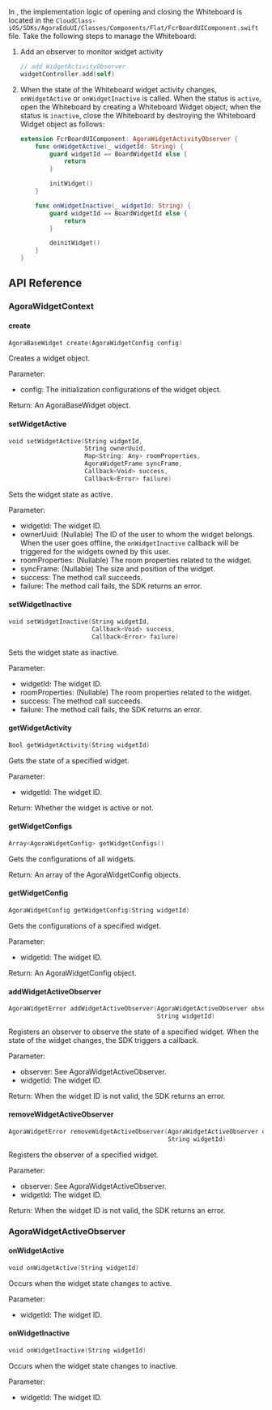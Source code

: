 <PlatformWrapper platform="ios">

In <Vg k="FC" />, the implementation logic of opening and closing the Whiteboard is located in the `CloudClass-iOS/SDKs/AgoraEduUI/Classes/Components/Flat/FcrBoardUIComponent.swift` file. Take the following steps to manage the Whiteboard:

1. Add an observer to monitor widget activity

    ```swift
    // add WidgetActivityObserver
    widgetController.add(self)
    ```

2. When the state of the Whiteboard widget activity changes, `onWidgetActive` or `onWidgetInactive` is called. When the status is `active`, open the Whiteboard by creating a Whiteboard Widget object; when the status is `inactive`, close the Whiteboard by destroying the Whiteboard Widget object as follows:

    ```swift
    extension FcrBoardUIComponent: AgoraWidgetActivityObserver {
        func onWidgetActive(_ widgetId: String) {
            guard widgetId == BoardWidgetId else {
                return
            }

            initWidget()
        }

        func onWidgetInactive(_ widgetId: String) {
            guard widgetId == BoardWidgetId else {
                return
            }

            deinitWidget()
        }
    }
    ```

## API Reference

### AgoraWidgetContext

#### create

```swift
AgoraBaseWidget create(AgoraWidgetConfig config)
```

Creates a widget object.

Parameter:

- config: The initialization configurations of the widget object.

Return: An AgoraBaseWidget object.

#### setWidgetActive

```swift
void setWidgetActive(String widgetId,
                     String ownerUuid,
                     Map<String: Any> roomProperties,
                     AgoraWidgetFrame syncFrame,
                     Callback<Void> success,
                     Callback<Error> failure)
```

Sets the widget state as active.

Parameter:

- widgetId: The widget ID.
- ownerUuid: (Nullable) The ID of the user to whom the widget belongs. When the user goes offline, the `onWidgetInactive` callback will be triggered for the widgets owned by this user.
- roomProperties: (Nullable) The room properties related to the widget.
- syncFrame: (Nullable) The size and position of the widget.
- success: The method call succeeds.
- failure: The method call fails, the SDK returns an error.

#### setWidgetInactive

```swift
void setWidgetInactive(String widgetId,
                       Callback<Void> success,
                       Callback<Error> failure)
```

Sets the widget state as inactive.

Parameter:

- widgetId: The widget ID.
- roomProperties: (Nullable) The room properties related to the widget.
- success: The method call succeeds.
- failure: The method call fails, the SDK returns an error.

#### getWidgetActivity

```swift
Bool getWidgetActivity(String widgetId)
```

Gets the state of a specified widget.

Parameter:

- widgetId: The widget ID.

Return: Whether the widget is active or not.

#### getWidgetConfigs

```swift
Array<AgoraWidgetConfig> getWidgetConfigs()
```

Gets the configurations of all widgets.

Return: An array of the AgoraWidgetConfig objects.

#### getWidgetConfig

```swift
AgoraWidgetConfig getWidgetConfig(String widgetId)
```

Gets the configurations of a specified widget.

Parameter:

- widgetId: The widget ID.

Return: An AgoraWidgetConfig object.

#### addWidgetActiveObserver

```swift
AgoraWidgetError addWidgetActiveObserver(AgoraWidgetActiveObserver observer,
                                         String widgetId)
```

Registers an observer to observe the state of a specified widget. When the state of the widget changes, the SDK triggers a callback.

Parameter:

- observer: See AgoraWidgetActiveObserver.
- widgetId: The widget ID.

Return: When the widget ID is not valid, the SDK returns an error.

#### removeWidgetActiveObserver

```swift
AgoraWidgetError removeWidgetActiveObserver(AgoraWidgetActiveObserver observer,
                                            String widgetId)
```

Registers the observer of a specified widget.

Parameter:

- observer: See AgoraWidgetActiveObserver.
- widgetId: The widget ID.

Return: When the widget ID is not valid, the SDK returns an error.

### AgoraWidgetActiveObserver

#### onWidgetActive

```swift
void onWidgetActive(String widgetId)
```

Occurs when the widget state changes to active.

Parameter:

- widgetId: The widget ID.

#### onWidgetInactive

```swift
void onWidgetInactive(String widgetId)
```

Occurs when the widget state changes to inactive.

Parameter:

- widgetId: The widget ID.
</PlatformWrapper>